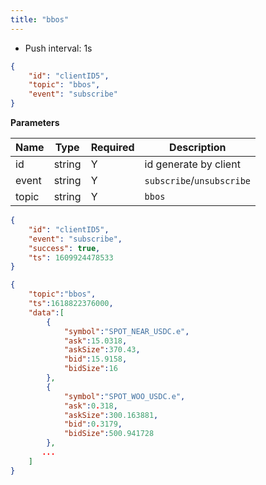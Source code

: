 ```yaml
---
title: "bbos"
---
```


- Push interval: 1s

```json
{
    "id": "clientID5",
    "topic": "bbos",
    "event": "subscribe"
}
```

**Parameters**

| Name   | Type   | Required | Description                              |
| ------ | ------ | -------- | ---------------------------------------- |
| id     | string | Y        | id generate by client                    |
| event  | string | Y        | `subscribe`/`unsubscribe`                |
| topic  | string | Y        | `bbos`                                   |

<RequestExample>

```json Response
{
    "id": "clientID5",
    "event": "subscribe",
    "success": true,
    "ts": 1609924478533
}
```

</RequestExample>

<ResponseExample>

```json Subscribed Message
{
    "topic":"bbos",
    "ts":1618822376000,
    "data":[
        {
            "symbol":"SPOT_NEAR_USDC.e",
            "ask":15.0318,
            "askSize":370.43,
            "bid":15.9158,
            "bidSize":16
        },
        {
            "symbol":"SPOT_WOO_USDC.e",
            "ask":0.318,
            "askSize":300.163881,
            "bid":0.3179,
            "bidSize":500.941728
        },
       ...
    ]
}
```

</ResponseExample>